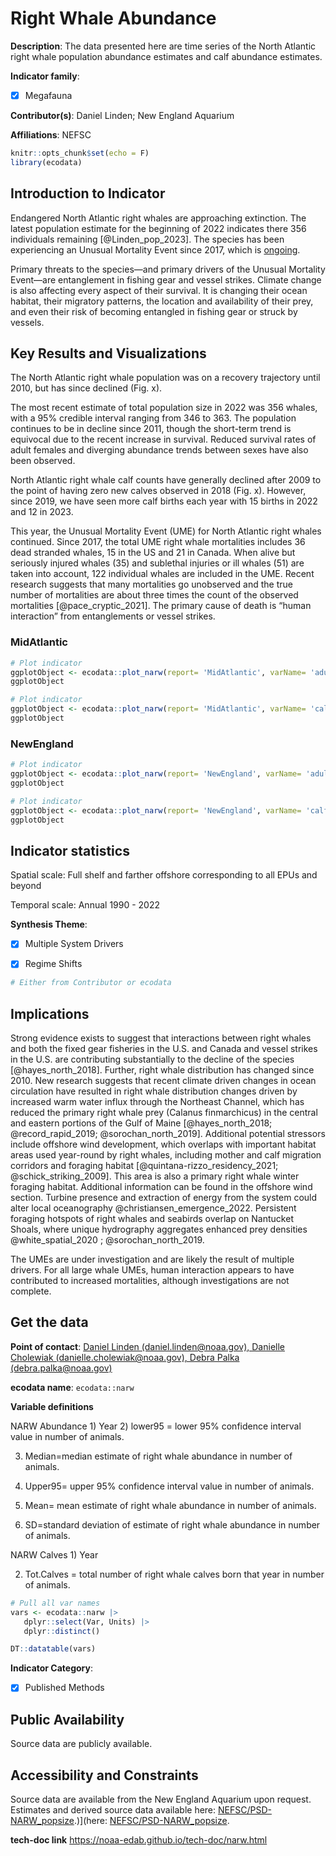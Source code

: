 # Right Whale Abundance {#narw}

**Description**: The data presented here are time series of the North Atlantic right whale population abundance estimates and calf abundance estimates.

**Indicator family**: 

- [X] Megafauna


**Contributor(s)**: Daniel Linden; New England Aquarium

**Affiliations**: NEFSC

```{r echo=FALSE}
knitr::opts_chunk$set(echo = F)
library(ecodata)
```
## Introduction to Indicator
Endangered North Atlantic right whales are approaching extinction. The latest population estimate for the beginning of 2022 indicates there 356 individuals remaining [@Linden_pop_2023]. The species has been experiencing an Unusual Mortality Event since 2017, which is [ongoing](https://www.fisheries.noaa.gov/national/marine-life-distress/2017-2024-north-atlantic-right-whale-unusual-mortality-event).

Primary threats to the species—and primary drivers of the Unusual Mortality Event—are entanglement in fishing gear and vessel strikes. Climate change is also affecting every aspect of their survival. It is changing their ocean habitat, their migratory patterns, the location and availability of their prey, and even their risk of becoming entangled in fishing gear or struck by vessels.

## Key Results and Visualizations
The North Atlantic right whale population was on a recovery trajectory until 2010, but has since declined (Fig. x).
The most recent estimate of total population size in 2022 was 356 whales, with a 95% credible interval ranging from 346 to 363. The population continues to be in decline since 2011, though the short-term trend is equivocal due to the recent increase in survival. Reduced survival rates of adult females and diverging abundance trends between sexes have also been observed. 

North Atlantic right whale calf counts have generally declined after 2009 to the point of having zero new calves observed in 2018 (Fig. x). However, since 2019, we have seen more calf births each year with 15 births in 2022 and 12 in 2023.

This year, the Unusual Mortality Event (UME) for North Atlantic right whales continued. Since 2017, the total UME right whale mortalities includes 36 dead stranded whales, 15 in the US and 21 in Canada. When alive but seriously injured whales (35) and sublethal injuries or ill whales (51) are taken into account, 122 individual whales are included in the UME. Recent research suggests that many mortalities go unobserved and the true number of mortalities are about three times the count of the observed mortalities [@pace_cryptic_2021]. The primary cause of death is “human interaction” from entanglements or vessel strikes.

### MidAtlantic

```{r plot_narwMidAtlanticadult}
# Plot indicator
ggplotObject <- ecodata::plot_narw(report= 'MidAtlantic', varName= 'adult')
ggplotObject
```

```{r plot_narwMidAtlanticcalf}
# Plot indicator
ggplotObject <- ecodata::plot_narw(report= 'MidAtlantic', varName= 'calf')
ggplotObject
```

### NewEngland

```{r plot_narwNewEnglandadult}
# Plot indicator
ggplotObject <- ecodata::plot_narw(report= 'NewEngland', varName= 'adult')
ggplotObject
```

```{r plot_narwNewEnglandcalf}
# Plot indicator
ggplotObject <- ecodata::plot_narw(report= 'NewEngland', varName= 'calf')
ggplotObject
```


## Indicator statistics 
Spatial scale: Full shelf and farther offshore corresponding to all EPUs and beyond

Temporal scale: Annual 1990 - 2022

**Synthesis Theme**:

- [X] Multiple System Drivers
- [X] Regime Shifts


```{r autostats_narw}
# Either from Contributor or ecodata
```

## Implications
Strong evidence exists to suggest that interactions between right whales and both the fixed gear fisheries in the U.S. and Canada and vessel strikes in the U.S. are contributing substantially to the decline of the species [@hayes_north_2018]. Further, right whale distribution has changed since 2010. New research suggests that recent climate driven changes in ocean circulation have resulted in right whale distribution changes driven by increased warm water influx through the Northeast Channel, which has reduced the primary right whale prey (Calanus finmarchicus) in the central and eastern portions of the Gulf of Maine [@hayes_north_2018; @record_rapid_2019; @sorochan_north_2019]. Additional potential stressors include offshore wind development, which overlaps with important habitat areas used year-round by right whales, including mother and calf migration corridors and foraging habitat [@quintana-rizzo_residency_2021; @schick_striking_2009]. This area is also a primary right whale winter foraging habitat. Additional information can be found in the offshore wind section. Turbine presence and extraction of energy from the system could alter local oceanography @christiansen_emergence_2022. Persistent foraging hotspots of right whales and seabirds overlap on Nantucket Shoals, where unique hydrography aggregates enhanced prey densities @white_spatial_2020 ;  @sorochan_north_2019.

The UMEs are under investigation and are likely the result of multiple drivers. For all large whale UMEs, human interaction appears to have contributed to increased mortalities, although investigations are not complete.

## Get the data

**Point of contact**: [Daniel Linden (daniel.linden@noaa.gov), Danielle Cholewiak (danielle.cholewiak@noaa.gov), Debra Palka (debra.palka@noaa.gov)](mailto:Daniel Linden (daniel.linden@noaa.gov), Danielle Cholewiak (danielle.cholewiak@noaa.gov), Debra Palka (debra.palka@noaa.gov)){.email}

**ecodata name**: `ecodata::narw`

**Variable definitions**

NARW Abundance 1) Year 2) lower95 = lower 95% confidence interval value in number of animals.  
3) Median=median estimate of right whale abundance in number of animals.  
4) Upper95= upper 95% confidence interval value in number of animals.   
5) Mean= mean estimate of right whale abundance in number of animals.   
6) SD=standard deviation of estimate of right whale abundance in number of animals.  NARW Calves 1) Year 
2) Tot.Calves = total number of right whale calves born that year in number of animals.

```{r vars_narw}
# Pull all var names
vars <- ecodata::narw |>
   dplyr::select(Var, Units) |>
   dplyr::distinct()

DT::datatable(vars)
```
**Indicator Category**:

- [X] Published Methods


## Public Availability

Source data are publicly available.

## Accessibility and Constraints

Source data are available from the New England Aquarium upon request. Estimates and derived source data available here: [NEFSC/PSD-NARW_popsize](https://github.com/NEFSC/PSD-NARW_popsize).)](here: [NEFSC/PSD-NARW_popsize](https://github.com/NEFSC/PSD-NARW_popsize).

**tech-doc link**
<https://noaa-edab.github.io/tech-doc/narw.html>


